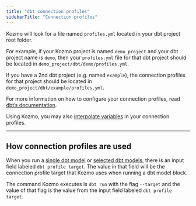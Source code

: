 ```yaml
---
title: "dbt connection profiles"
sidebarTitle: "Connection profiles"
---
```


Kozmo will look for a file named `profiles.yml` located in your dbt project root
folder.

For example, if your Kozmo project is named `demo_project` and your dbt project
name is `demo`, then your `profiles.yml` file for that dbt project should be
located in `demo_project/dbt/demo/profiles.yml`.

If you have a 2nd dbt project (e.g. named `example`), the connection profiles
for that project should be located in `demo_project/dbt/example/profiles.yml`.

For more information on how to configure your connection profiles, read
[dbt’s documentation](https://docs.getdbt.com/docs/get-started/connection-profiles).

Using Kozmo, you may also [interpolate variables](/dbt/variable-interpolation) in your connection profiles.

---

## How connection profiles are used

When you run a [single dbt model](/dbt/run-single-model) or
[selected dbt models](/dbt/run-selected-model), there is an input field labeled
`dbt profile target`. The value in that field will be the connection profile
target that Kozmo uses when running a dbt model block.

The command Kozmo executes is `dbt run` with the flag `--target` and the value of
that flag is the value from the input field labeled `dbt profile target`.
